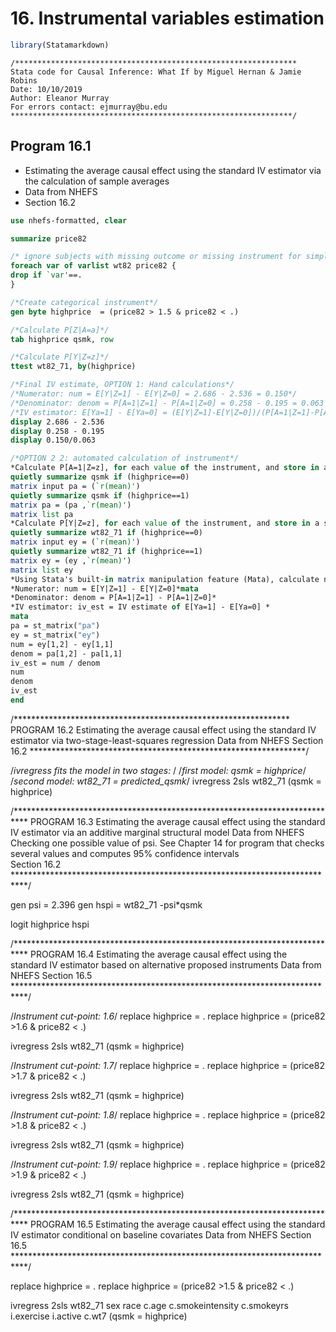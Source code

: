 # 16. Instrumental variables estimation{-}

```r
library(Statamarkdown)
```

```
/***************************************************************
Stata code for Causal Inference: What If by Miguel Hernan & Jamie Robins
Date: 10/10/2019
Author: Eleanor Murray 
For errors contact: ejmurray@bu.edu
***************************************************************/
```

## Program 16.1
- Estimating the average causal effect using the standard IV estimator via the calculation of sample averages
- Data from NHEFS
- Section 16.2

```stata
use nhefs-formatted, clear
```

```stata
summarize price82

/* ignore subjects with missing outcome or missing instrument for simplicity*/
foreach var of varlist wt82 price82 {
drop if `var'==.
}

/*Create categorical instrument*/
gen byte highprice  = (price82 > 1.5 & price82 < .)

/*Calculate P[Z|A=a]*/
tab highprice qsmk, row

/*Calculate P[Y|Z=z]*/
ttest wt82_71, by(highprice)

/*Final IV estimate, OPTION 1: Hand calculations*/
/*Numerator: num = E[Y|Z=1] - E[Y|Z=0] = 2.686 - 2.536 = 0.150*/
/*Denominator: denom = P[A=1|Z=1] - P[A=1|Z=0] = 0.258 - 0.195 = 0.063 */ 
/*IV estimator: E[Ya=1] - E[Ya=0] = (E[Y|Z=1]-E[Y|Z=0])/(P[A=1|Z=1]-P[A=1|Z=0]) = 0.150/0.063 = 2.397*/
display 2.686 - 2.536
display 0.258 - 0.195 
display 0.150/0.063

/*OPTION 2 2: automated calculation of instrument*/
*Calculate P[A=1|Z=z], for each value of the instrument, and store in a matrix*
quietly summarize qsmk if (highprice==0)
matrix input pa = (`r(mean)')
quietly summarize qsmk if (highprice==1)
matrix pa = (pa ,`r(mean)')
matrix list pa
*Calculate P[Y|Z=z], for each value of the instrument, and store in a second matrix*
quietly summarize wt82_71 if (highprice==0)
matrix input ey = (`r(mean)')
quietly summarize wt82_71 if (highprice==1)
matrix ey = (ey ,`r(mean)')
matrix list ey
*Using Stata's built-in matrix manipulation feature (Mata), calculate numerator, denominator and IV estimator*
*Numerator: num = E[Y|Z=1] - E[Y|Z=0]*mata
*Denominator: denom = P[A=1|Z=1] - P[A=1|Z=0]*
*IV estimator: iv_est = IV estimate of E[Ya=1] - E[Ya=0] *
mata
pa = st_matrix("pa")
ey = st_matrix("ey")
num = ey[1,2] - ey[1,1] 
denom = pa[1,2] - pa[1,1]
iv_est = num / denom 
num
denom
iv_est
end
```

/***************************************************************
PROGRAM 16.2
Estimating the average causal effect using the standard IV estimator
via two-stage-least-squares regression
Data from NHEFS
Section 16.2
***************************************************************/

/*ivregress fits the model in two stages: */
/*first model: qsmk = highprice*/
/*second model: wt82_71 = predicted_qsmk*/
ivregress 2sls wt82_71 (qsmk = highprice)

/***************************************************************************
PROGRAM 16.3
Estimating the average causal effect using the standard IV estimator 
via an additive marginal structural model
Data from NHEFS
Checking one possible value of psi.
See Chapter 14 for program that checks several values 
and computes 95% confidence intervals   
Section 16.2
***************************************************************************/

gen psi = 2.396
gen hspi = wt82_71 -psi*qsmk

logit highprice hspi


/***************************************************************************
PROGRAM 16.4
Estimating the average causal effect using the standard IV estimator
based on alternative proposed instruments
Data from NHEFS
Section 16.5
***************************************************************************/

/*Instrument cut-point: 1.6*/
replace highprice = .
replace highprice = (price82 >1.6 & price82 < .)

ivregress 2sls wt82_71 (qsmk = highprice)


/*Instrument cut-point: 1.7*/
replace highprice = .
replace highprice = (price82 >1.7 & price82 < .)

ivregress 2sls wt82_71 (qsmk = highprice)


/*Instrument cut-point: 1.8*/
replace highprice = .
replace highprice = (price82 >1.8 & price82 < .)

ivregress 2sls wt82_71 (qsmk = highprice)


/*Instrument cut-point: 1.9*/
replace highprice = .
replace highprice = (price82 >1.9 & price82 < .)

ivregress 2sls wt82_71 (qsmk = highprice)



/***************************************************************************
PROGRAM 16.5
Estimating the average causal effect using the standard IV estimator
conditional on baseline covariates
Data from NHEFS
Section 16.5
***************************************************************************/

replace highprice = .
replace highprice = (price82 >1.5 & price82 < .)

ivregress 2sls wt82_71 sex race c.age c.smokeintensity c.smokeyrs i.exercise i.active c.wt7 (qsmk = highprice)
